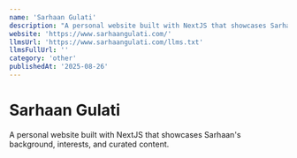 ```yaml
---
name: 'Sarhaan Gulati'
description: "A personal website built with NextJS that showcases Sarhaan''s background, interests, and curated content."
website: 'https://www.sarhaangulati.com/'
llmsUrl: 'https://www.sarhaangulati.com/llms.txt'
llmsFullUrl: ''
category: 'other'
publishedAt: '2025-08-26'
---
```


# Sarhaan Gulati

A personal website built with NextJS that showcases Sarhaan's background, interests, and curated content.
